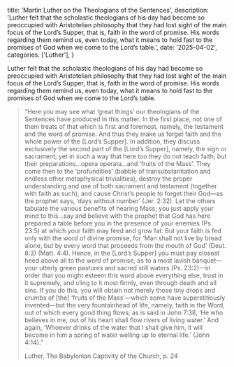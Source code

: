   title: 'Martin Luther on the Theologians of the Sentences',
  description: 'Luther felt that the scholastic theologians of his day had become so preoccupied with Aristotelian philosophy that they had lost sight of the main focus of the Lord’s Supper, that is, faith in the word of promise. His words regarding them remind us, even today, what it means to hold fast to the promises of God when we come to the Lord’s table.',
  date: '2025-04-02',
  categories: ['Luther'],
}

<Initial text="Martin Luther on the Theologians of the Sentences"/>

Luther felt that the scholastic theologians of his day had become so preoccupied with Aristotelian philosophy that they had lost sight of the main focus of the Lord’s Supper, that is, faith in the word of promise. His words regarding them remind us, even today, what it means to hold fast to the promises of God when we come to the Lord’s table.

> “Here you may see what ‘great things’ our theologians of the Sentences have produced in this matter. In the first place, not one of them treats of that which is first and foremost, namely, the testament and the word of promise. And thus they make us forget faith and the whole power of the [Lord’s Supper]. In addition, they discuss exclusively the second part of the [Lord’s Supper], namely, the sign or sacrament; yet in such a way that here too they do not teach faith, but their preparations…opera operata…and ‘fruits of the Mass’. They come then to the ‘profundities’ (babble of transubstantiation and endless other metaphysical trivialities), destroy the proper understanding and use of both sacrament and testament (together with faith as such), and cause Christ’s people to forget their God—as the prophet says, ‘days without number’ (Jer. 2:32). Let the others tabulate the various benefits of hearing Mass; you just apply your mind to this…say and believe with the prophet that God has here prepared a table before you in the presence of your enemies (Ps. 23:5) at which your faith may feed and grow fat. But your faith is fed only with the word of divine promise, for ‘Man shall not live by bread alone, but by every word that proceeds from the mouth of God’ (Deut. 8:3) (Matt. 4:4). Hence, in the [Lord’s Supper] you must pay closest heed above all to the word of promise, as to a most lavish banquet—your utterly green pastures and sacred still waters (Ps. 23:2)—in order that you might esteem this word above everything else, trust in it supremely, and cling to it most firmly, even through death and all sins. If you do this, you will obtain not merely those tiny drops and crumbs of [the] ‘fruits of the Mass’—which some have superstitiously invented—but the very fountainhead of life, namely, faith in the Word, out of which every good thing flows; as is said in John 7:38, ‘He who believes in me, out of his heart shall flow rivers of living water.’ And again, ‘Whoever drinks of the water that I shall give him, it will become in him a spring of water welling up to eternal life.’ (John 4:14).”
>
> Luther, The Babylonian Captivity of the Church, p. 24
